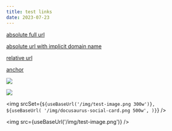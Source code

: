 ```yaml
---
title: test links
date: 2023-07-23
---
```



[absolute full url](https://github.com/facebook/docusaurus)

[absolute url with implicit domain name](/blog/2017/12/14/introducing-docusaurus)

[relative url](2017-12-14-introducing-docusaurus.mdx)

[anchor](#title)

![](/img/test-image.png)

![](https://docusaurus.io/assets/images/slash-introducing-411a16dd05086935b8e9ddae38ae9b45.svg)

<img
  srcSet={`${useBaseUrl('/img/test-image.png 300w')},    ${useBaseUrl(
    '/img/docusaurus-social-card.png 500w',
  )}`}
/>

<img src={useBaseUrl('/img/test-image.png')} />
